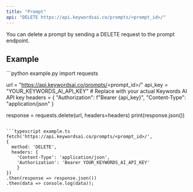 ```yaml
---
title: "Prompt"
api: "DELETE https://api.keywordsai.co/prompts/<prompt_id>/"
---
```


You can delete a prompt by sending a DELETE request to the prompt endpoint.

## Example

<CodeGroup>
```python example.py
import requests

url = "https://api.keywordsai.co/prompts/<prompt_id>/"
api_key = "YOUR_KEYWORDS_AI_API_KEY" # Replace with your actual Keywords AI API key
headers = {
    "Authorization": f"Bearer {api_key}",
    "Content-Type": "application/json"
}

response = requests.delete(url, headers=headers)
print(response.json())
```

```typescript example.ts
fetch('https://api.keywordsai.co/prompts/<prompt_id>/', 
{
  method: 'DELETE',
  headers: {
    'Content-Type': 'application/json',
    'Authorization': 'Bearer YOUR_KEYWORDS_AI_API_KEY'
    }
})
.then(response => response.json())
.then(data => console.log(data));
```
</CodeGroup>